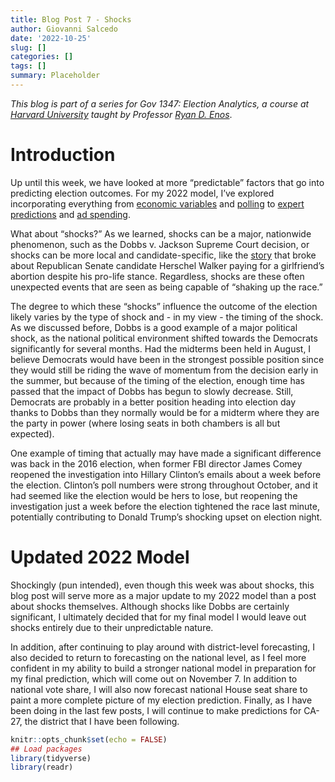 ```yaml
---
title: Blog Post 7 - Shocks
author: Giovanni Salcedo
date: '2022-10-25'
slug: []
categories: []
tags: []
summary: Placeholder
---
```


*This blog is part of a series for Gov 1347: Election Analytics, a course at [Harvard University](https://www.harvard.edu/) taught by Professor [Ryan D. Enos](http://ryandenos.com/)*.

# Introduction

Up until this week, we have looked at more "predictable" factors that go into predicting election outcomes. For my 2022 model, I've explored incorporating everything from [economic variables](https://salcedog404.github.io/election-blog/post/2022-09-16-blog-post-2/) and [polling](https://salcedog404.github.io/election-blog/post/2022-09-26-blog-post-3-polling/) to [expert predictions](https://salcedog404.github.io/election-blog/post/2022-09-30-blog-post-4-incumbency-and-expert-predictions/) and [ad spending](https://salcedog404.github.io/election-blog/post/2022-10-10-blog-post-5-the-air-war/).

What about "shocks?" As we learned, shocks can be a major, nationwide phenomenon, such as the Dobbs v. Jackson Supreme Court decision, or shocks can be more local and candidate-specific, like the [story](https://www.nytimes.com/2022/10/07/us/politics/herschel-walker-abortion.html) that broke about Republican Senate candidate Herschel Walker paying for a girlfriend's abortion despite his pro-life stance. Regardless, shocks are these often unexpected events that are seen as being capable of "shaking up the race."

The degree to which these "shocks" influence the outcome of the election likely varies by the type of shock and - in my view - the timing of the shock. As we discussed before, Dobbs is a good example of a major political shock, as the national political environment shifted towards the Democrats significantly for several months. Had the midterms been held in August, I believe Democrats would have been in the strongest possible position since they would still be riding the wave of momentum from the decision early in the summer, but because of the timing of the election, enough time has passed that the impact of Dobbs has begun to slowly decrease. Still, Democrats are probably in a better position heading into election day thanks to Dobbs than they normally would be for a midterm where they are the party in power (where losing seats in both chambers is all but expected).

One example of timing that actually may have made a significant difference was back in the 2016 election, when former FBI director James Comey reopened the investigation into Hillary Clinton's emails about a week before the election. Clinton's poll numbers were strong throughout October, and it had seemed like the election would be hers to lose, but reopening the investigation just a week before the election tightened the race last minute, potentially contributing to Donald Trump's shocking upset on election night.

# Updated 2022 Model

Shockingly (pun intended), even though this week was about shocks, this blog post will serve more as a major update to my 2022 model than a post about shocks themselves. Although shocks like Dobbs are certainly significant, I ultimately decided that for my final model I would leave out shocks entirely due to their unpredictable nature.

In addition, after continuing to play around with district-level forecasting, I also decided to return to forecasting on the national level, as I feel more confident in my ability to build a stronger national model in preparation for my final prediction, which will come out on November 7. In addition to national vote share, I will also now forecast national House seat share to paint a more complete picture of my election prediction. Finally, as I have been doing in the last few posts, I will continue to make predictions for CA-27, the district that I have been following.

```r
knitr::opts_chunk$set(echo = FALSE)
## Load packages
library(tidyverse)
library(readr)
```

